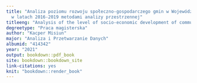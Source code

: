 ---
title: "Analiza poziomu rozwoju społeczno-gospodarczego gmin w Województwie Zachodniopomorskim
  w latach 2016-2019 metodami analizy przestrzennej"
titleeng: "Analysis of the level of socio-economic development of communes in the West Pomeranian Voivodeship in 2016-2019 using spatial analysis methods"
degreetype: "Praca magisterska"
author: "Kacper Misiun"
major: "Analiza i Przetwarzanie Danych"
albumid: "414342"
year: "2021"
output: bookdown::pdf_book
site: bookdown::bookdown_site
link-citations: yes
knit: "bookdown::render_book"
---



